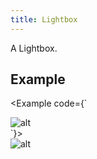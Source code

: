 ```yaml
---
title: Lightbox
---
```


<ComponentHeader name="Lightbox">
  <Atrium slot="pills" label="a-blur" href="/atrium/elements/a-blur" />
  <Atrium slot="pills" label="Button" href="/atrium/components/button" />

  A Lightbox.
</ComponentHeader>

## Example

<Example code={`
<Lightbox>
  <div class="h-[500px] w-full flex-none p-2">
    <img
      class="h-full w-full bg-zinc-400 object-cover"
      src="https://picsum.photos/900/480"
      alt="alt"
      loading="lazy"
    />
  </div>
</Lightbox>
`}>
  <Lightbox client:only="vue">
    <div class="h-[500px] w-full flex-none p-2">
      <img
        class="h-full w-full bg-zinc-400 object-cover"
        src="https://picsum.photos/900/480"
        alt="alt"
        loading="lazy"
      />
    </div>
  </Lightbox>
</Example>
